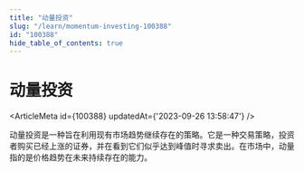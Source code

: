 ```yaml
---
title: "动量投资"
slug: "/learn/momentum-investing-100388"
id: "100388"
hide_table_of_contents: true
---
```



# 动量投资

<ArticleMeta id={100388} updatedAt={'2023-09-26 13:58:47'} />
<div className='border-solid border-b border-t-0 my-4 border-[var(--ifm-color-gray-300)]' />

动量投资是一种旨在利用现有市场趋势继续存在的策略。它是一种交易策略，投资者购买已经上涨的证券，并在看到它们似乎达到峰值时寻求卖出。在市场中，动量指的是价格趋势在未来持续存在的能力。
